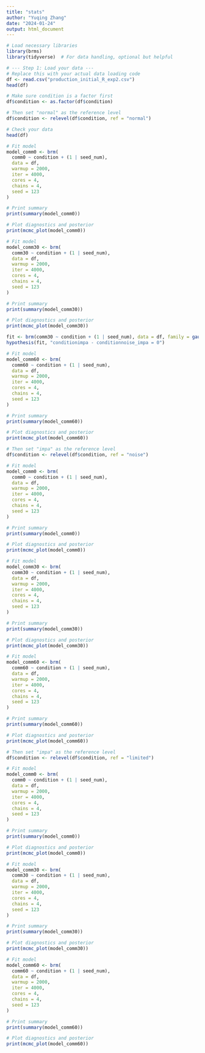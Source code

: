 ```yaml
---
title: "stats"
author: "Yuqing Zhang"
date: "2024-01-24"
output: html_document
---
```



```r
# Load necessary libraries
library(brms)
library(tidyverse)  # For data handling, optional but helpful

# --- Step 1: Load your data ---
# Replace this with your actual data loading code
df <- read.csv("production_initial_R_exp2.csv")
head(df)
```



```r
# Make sure condition is a factor first
df$condition <- as.factor(df$condition)

# Then set "normal" as the reference level
df$condition <- relevel(df$condition, ref = "normal")

# Check your data
head(df)
```




```r
# Fit model
model_comm0 <- brm(
  comm0 ~ condition + (1 | seed_num),
  data = df,
  warmup = 2000,
  iter = 4000,
  cores = 4,
  chains = 4,
  seed = 123
)

# Print summary
print(summary(model_comm0))

# Plot diagnostics and posterior
print(mcmc_plot(model_comm0))

```



```r
# Fit model
model_comm30 <- brm(
  comm30 ~ condition + (1 | seed_num),
  data = df,
  warmup = 2000,
  iter = 4000,
  cores = 4,
  chains = 4,
  seed = 123
)

# Print summary
print(summary(model_comm30))

# Plot diagnostics and posterior
print(mcmc_plot(model_comm30))
```



```r
fit <- brm(comm30 ~ condition + (1 | seed_num), data = df, family = gaussian())
hypothesis(fit, "conditionimpa - conditionnoise_impa = 0")
```



```r
# Fit model
model_comm60 <- brm(
  comm60 ~ condition + (1 | seed_num),
  data = df,
  warmup = 2000,
  iter = 4000,
  cores = 4,
  chains = 4,
  seed = 123
)

# Print summary
print(summary(model_comm60))

# Plot diagnostics and posterior
print(mcmc_plot(model_comm60))
```



```r
# Then set "impa" as the reference level
df$condition <- relevel(df$condition, ref = "noise")
```


```r
# Fit model
model_comm0 <- brm(
  comm0 ~ condition + (1 | seed_num),
  data = df,
  warmup = 2000,
  iter = 4000,
  cores = 4,
  chains = 4,
  seed = 123
)

# Print summary
print(summary(model_comm0))

# Plot diagnostics and posterior
print(mcmc_plot(model_comm0))
```



```r
# Fit model
model_comm30 <- brm(
  comm30 ~ condition + (1 | seed_num),
  data = df,
  warmup = 2000,
  iter = 4000,
  cores = 4,
  chains = 4,
  seed = 123
)

# Print summary
print(summary(model_comm30))

# Plot diagnostics and posterior
print(mcmc_plot(model_comm30))
```


```r
# Fit model
model_comm60 <- brm(
  comm60 ~ condition + (1 | seed_num),
  data = df,
  warmup = 2000,
  iter = 4000,
  cores = 4,
  chains = 4,
  seed = 123
)

# Print summary
print(summary(model_comm60))

# Plot diagnostics and posterior
print(mcmc_plot(model_comm60))
```




```r
# Then set "impa" as the reference level
df$condition <- relevel(df$condition, ref = "limited")
```


```r
# Fit model
model_comm0 <- brm(
  comm0 ~ condition + (1 | seed_num),
  data = df,
  warmup = 2000,
  iter = 4000,
  cores = 4,
  chains = 4,
  seed = 123
)

# Print summary
print(summary(model_comm0))

# Plot diagnostics and posterior
print(mcmc_plot(model_comm0))
```



```r
# Fit model
model_comm30 <- brm(
  comm30 ~ condition + (1 | seed_num),
  data = df,
  warmup = 2000,
  iter = 4000,
  cores = 4,
  chains = 4,
  seed = 123
)

# Print summary
print(summary(model_comm30))

# Plot diagnostics and posterior
print(mcmc_plot(model_comm30))
```


```r
# Fit model
model_comm60 <- brm(
  comm60 ~ condition + (1 | seed_num),
  data = df,
  warmup = 2000,
  iter = 4000,
  cores = 4,
  chains = 4,
  seed = 123
)

# Print summary
print(summary(model_comm60))

# Plot diagnostics and posterior
print(mcmc_plot(model_comm60))
```

